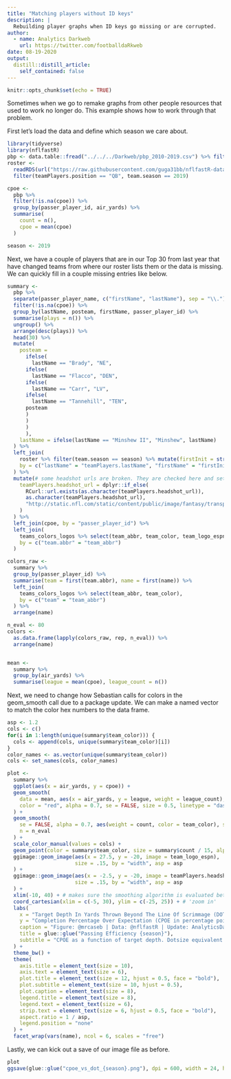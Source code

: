 ```yaml
---
title: "Matching players without ID keys"
description: |
  Rebuilding player graphs when ID keys go missing or are corrupted. 
author:
  - name: Analytics Darkweb
    url: https://twitter.com/footballdaRkweb
date: 08-19-2020
output:
  distill::distill_article:
    self_contained: false
---
```


```r
knitr::opts_chunk$set(echo = TRUE)
```

Sometimes when we go to remake graphs from other people resources that used to work no longer do. This example shows how to work through that problem. 

First let's load the data and define which season we care about. 

```r
library(tidyverse)
library(nflfastR)
pbp <- data.table::fread("../../../Darkweb/pbp_2010-2019.csv") %>% filter(season == 2019)
roster <-
  readRDS(url("https://raw.githubusercontent.com/guga31bb/nflfastR-data/master/roster-data/roster.rds")) %>%
  filter(teamPlayers.position == "QB", team.season == 2019)

cpoe <-
  pbp %>%
  filter(!is.na(cpoe)) %>%
  group_by(passer_player_id, air_yards) %>%
  summarise(
    count = n(),
    cpoe = mean(cpoe)
  )

season <- 2019
```

Next, we have a couple of players that are in our Top 30 from last year that have changed teams from where our roster lists them or the data is missing. 
We can quickly fill in a couple missing entries like below.

```r
summary <-
  pbp %>%
  separate(passer_player_name, c("firstName", "lastName"), sep = "\\.") %>%
  filter(!is.na(cpoe)) %>%
  group_by(lastName, posteam, firstName, passer_player_id) %>%
  summarise(plays = n()) %>%
  ungroup() %>%
  arrange(desc(plays)) %>%
  head(30) %>%
  mutate(
    posteam = 
      ifelse(
        lastName == "Brady", "NE",
      ifelse(
        lastName == "Flacco", "DEN",
      ifelse(
        lastName == "Carr", "LV",
      ifelse(
        lastName == "Tannehill", "TEN",
      posteam
      )
      )
      )
      ),
    lastName = ifelse(lastName == "Minshew II", "Minshew", lastName)
  ) %>%
  left_join(
    roster %>% filter(team.season == season) %>% mutate(firstInit = str_extract(teamPlayers.firstName, "\\w")) %>% select(name = teamPlayers.displayName, firstInit, teamPlayers.lastName, team.abbr, teamPlayers.headshot_url),
    by = c("lastName" = "teamPlayers.lastName", "firstName" = "firstInit")
  ) %>%
  mutate(# some headshot urls are broken. They are checked here and set to a default 
    teamPlayers.headshot_url = dplyr::if_else(
      RCurl::url.exists(as.character(teamPlayers.headshot_url)),
      as.character(teamPlayers.headshot_url),
      "http://static.nfl.com/static/content/public/image/fantasy/transparent/200x200/default.png",
    )
  ) %>%
  left_join(cpoe, by = "passer_player_id") %>%
  left_join(
    teams_colors_logos %>% select(team_abbr, team_color, team_logo_espn),
    by = c("team.abbr" = "team_abbr")
  )

colors_raw <-
  summary %>%
  group_by(passer_player_id) %>%
  summarise(team = first(team.abbr), name = first(name)) %>%
  left_join(
    teams_colors_logos %>% select(team_abbr, team_color),
    by = c("team" = "team_abbr")
  ) %>%
  arrange(name)

n_eval <- 80
colors <-
  as.data.frame(lapply(colors_raw, rep, n_eval)) %>%
  arrange(name)


mean <-
  summary %>%
  group_by(air_yards) %>%
  summarise(league = mean(cpoe), league_count = n())
```

Next, we need to change how Sebastian calls for colors in the geom_smooth call due to a package update. We can make a named vector to match the color hex numbers to the data frame.

```r
asp <- 1.2
cols <- c()
for(i in 1:length(unique(summary$team_color))) {
  cols <- append(cols, unique(summary$team_color)[i])
}
color_names <- as.vector(unique(summary$team_color))
cols <- set_names(cols, color_names)

plot <-
  summary %>%
  ggplot(aes(x = air_yards, y = cpoe)) +
  geom_smooth(
    data = mean, aes(x = air_yards, y = league, weight = league_count), n = n_eval,
    color = "red", alpha = 0.7, se = FALSE, size = 0.5, linetype = "dashed"
  ) +
  geom_smooth(
    se = FALSE, alpha = 0.7, aes(weight = count, color = team_color), size = 0.65,
    n = n_eval
  ) +
  scale_color_manual(values = cols) + 
  geom_point(color = summary$team_color, size = summary$count / 15, alpha = 0.4) +
  ggimage::geom_image(aes(x = 27.5, y = -20, image = team_logo_espn),
                      size = .15, by = "width", asp = asp
  ) +
  ggimage::geom_image(aes(x = -2.5, y = -20, image = teamPlayers.headshot_url),
                      size = .15, by = "width", asp = asp
  ) +
  xlim(-10, 40) + # makes sure the smoothing algorithm is evaluated between -10 and 40
  coord_cartesian(xlim = c(-5, 30), ylim = c(-25, 25)) + # 'zoom in'
  labs(
    x = "Target Depth In Yards Thrown Beyond The Line Of Scrimmage (DOT)",
    y = "Completion Percentage Over Expectation (CPOE in percentage points)",
    caption = "Figure: @mrcaseb | Data: @nflfastR | Update: AnalyticsDarkweb",
    title = glue::glue("Passing Efficiency {season}"),
    subtitle = "CPOE as a function of target depth. Dotsize equivalent to number of targets. Smoothed for -10 ??? DOT ??? 40 Yards. Red Line = League Average."
  ) +
  theme_bw() +
  theme(
    axis.title = element_text(size = 10),
    axis.text = element_text(size = 6),
    plot.title = element_text(size = 12, hjust = 0.5, face = "bold"),
    plot.subtitle = element_text(size = 10, hjust = 0.5),
    plot.caption = element_text(size = 8),
    legend.title = element_text(size = 8),
    legend.text = element_text(size = 6),
    strip.text = element_text(size = 6, hjust = 0.5, face = "bold"),
    aspect.ratio = 1 / asp,
    legend.position = "none"
  ) +
  facet_wrap(vars(name), ncol = 6, scales = "free")


```

Lastly, we can kick out a save of our image file as before. 

```r
plot
ggsave(glue::glue("cpoe_vs_dot_{season}.png"), dpi = 600, width = 24, height = 21, units = "cm")
```

